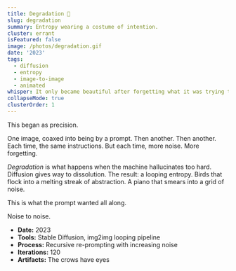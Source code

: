 ```yaml
---
title: Degradation 🎨
slug: degradation
summary: Entropy wearing a costume of intention.
cluster: errant
isFeatured: false
image: /photos/degradation.gif
date: '2023'
tags:
  - diffusion
  - entropy
  - image-to-image
  - animated
whisper: It only became beautiful after forgetting what it was trying to be.
collapseMode: true
clusterOrder: 1
---
```



<ProjectOverview>
This began as precision.

One image, coaxed into being by a prompt. Then another. Then another.  
Each time, the same instructions. But each time, more noise. More forgetting.

*Degradation* is what happens when the machine hallucinates too hard.  
Diffusion gives way to dissolution.
The result: a looping entropy. Birds that flock into a melting streak of abstraction. A piano that smears into a grid of noise.

This is what the prompt wanted all along.
</ProjectOverview>

<MediaSection title="Meltdowns">
<div className="grid grid-cols-1 sm:grid-cols-2 gap-4">
  <ZoomImage src="/photos/degradation.gif" alt="Flying crows, frame-decayed" />
  <ZoomImage src="/photos/piano-melt.gif" alt="Twisted architecture" />
</div>
</MediaSection>

<FieldNote>
Noise to noise.
</FieldNote>

<CollapseMetadata>
  <ul>
    <li><strong>Date:</strong> 2023</li>
    <li><strong>Tools:</strong> Stable Diffusion, img2img looping pipeline</li>
    <li><strong>Process:</strong> Recursive re-prompting with increasing noise</li>
    <li><strong>Iterations:</strong> 120 </li>
    <li><strong>Artifacts:</strong> The crows have eyes</li>
  </ul>
</CollapseMetadata>

<CallToAction email="aaron.demby.jones@gmail.com" />
